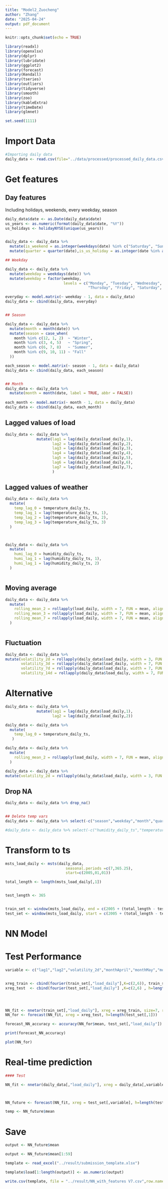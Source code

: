 ```yaml
---
title: "Model2_Zuocheng"
author: "Zhang"
date: "2025-04-24"
output: pdf_document
---
```


```r
knitr::opts_chunk$set(echo = TRUE)
```


```r
library(readxl)
library(openxlsx)
library(dplyr)
library(lubridate)
library(ggplot2)
library(forecast)  
library(Kendall)
library(tseries)
library(outliers)
library(tidyverse)
library(smooth)
library(zoo)
library(kableExtra)
library(timeDate)
library(glmnet)

set.seed(1111)
```


# Import Data

```r

#Importing daily data
daily_data <- read.csv(file="../data/processed/processed_daily_data.csv", header=TRUE)


```



# Get features

## Day features

Including holidays, weekends, every weekday, season
```r
daily_data$date <- as.Date(daily_data$date)
us_years <- as.numeric(format(daily_data$date, "%Y"))
us_holidays <- holidayNYSE(unique(us_years))


daily_data <- daily_data %>%
  mutate(is_weekend = as.integer(weekdays(date) %in% c("Saturday", "Sunday"))) %>%
  mutate(quarter = quarter(date),is_us_holiday = as.integer(date %in% as.Date(us_holidays)))


```

```r
## Weekday

daily_data <- daily_data %>%
  mutate(weekday = weekdays(date)) %>%
  mutate(weekday = factor(weekday, 
                          levels = c("Monday", "Tuesday", "Wednesday", 
                                     "Thursday", "Friday", "Saturday", "Sunday"))) 

everyday <- model.matrix(~ weekday - 1, data = daily_data)
daily_data <- cbind(daily_data, everyday)


## Season

daily_data <- daily_data %>%
  mutate(month = month(date)) %>%
  mutate(season = case_when(
    month %in% c(12, 1, 2)  ~ "Winter",
    month %in% c(3, 4, 5)   ~ "Spring",
    month %in% c(6, 7, 8)   ~ "Summer",
    month %in% c(9, 10, 11) ~ "Fall"
  ))

each_season <- model.matrix(~ season - 1, data = daily_data)
daily_data <- cbind(daily_data, each_season)


## Month
daily_data <- daily_data %>%
  mutate(month = month(date, label = TRUE, abbr = FALSE))  
  
each_month <- model.matrix(~ month - 1, data = daily_data)
daily_data <- cbind(daily_data, each_month)

```


## Lagged values of load

```r

daily_data <- daily_data %>%
              mutate(lag1 = lag(daily_data$load_daily,1),
                     lag2 = lag(daily_data$load_daily,2),
                     lag3 = lag(daily_data$load_daily,3),
                     lag4 = lag(daily_data$load_daily,4),
                     lag5 = lag(daily_data$load_daily,5),
                     lag6 = lag(daily_data$load_daily,6),
                     lag7 = lag(daily_data$load_daily,7),
                     )  

```

## Lagged values of weather

```r

daily_data <- daily_data %>%
  mutate(
    temp_lag_0 = temperature_daily_ts,
    temp_lag_1 = lag(temperature_daily_ts, 1),
    temp_lag_2 = lag(temperature_daily_ts, 2),
    temp_lag_3 = lag(temperature_daily_ts, 3)
  )



daily_data <- daily_data %>%
  mutate(
    humi_lag_0 = humidity_daily_ts,
    humi_lag_1 = lag(humidity_daily_ts, 1),
    humi_lag_1 = lag(humidity_daily_ts, 2)
  )



```

## Moving average

```r

daily_data <- daily_data %>%
  mutate(
    rolling_mean_2 = rollapply(load_daily, width = 7, FUN = mean, align = "right", fill = NA),
    rolling_mean_3 = rollapply(load_daily, width = 7, FUN = mean, align = "right", fill = NA),
    rolling_mean_7 = rollapply(load_daily, width = 7, FUN = mean, align = "right", fill = NA),
  )



```


## Fluctuation

```r

daily_data <- daily_data %>%
mutate(volatility_2d = rollapply(daily_data$load_daily, width = 3, FUN = sd, align = "right", fill = NA),
       volatility_3d = rollapply(daily_data$load_daily, width = 7, FUN = sd, align = "right", fill = NA),
       volatility_7d = rollapply(daily_data$load_daily, width = 7, FUN = sd, align = "right", fill = NA),
       volatility_14d = rollapply(daily_data$load_daily, width = 7, FUN = sd, align = "right", fill = NA))  


```

# Alternative

```r

daily_data <- daily_data %>%
              mutate(lag1 = lag(daily_data$load_daily,1),
                     lag2 = lag(daily_data$load_daily,2))

daily_data <- daily_data %>%
  mutate(
    temp_lag_0 = temperature_daily_ts,
   )                     

daily_data <- daily_data %>%
  mutate(
    rolling_mean_2 = rollapply(load_daily, width = 7, FUN = mean, align = "right", fill = NA)
  )

daily_data <- daily_data %>%
mutate(volatility_2d = rollapply(daily_data$load_daily, width = 3, FUN = sd, align = "right", fill = NA)) 

```



## Drop NA

```r

daily_data <- daily_data %>% drop_na()


## Delete temp vars
daily_data <- daily_data %>% select(-c("season","weekday","month","quarter","humidity_daily_ts","temperature_daily_ts"))

#daily_data <- daily_data %>% select(-c("humidity_daily_ts","temperature_daily_ts"))

```

# Transform to ts

```r

msts_load_daily <- msts(daily_data, 
                           seasonal.periods =c(7,365.25),
                           start=c(2005,01,01))

total_length <- length(msts_load_daily[,1])


test_length <- 365


train_set <- window(msts_load_daily, end = c(2005 + (total_length - test_length - 1)/365.25))
test_set <- window(msts_load_daily, start = c(2005 + (total_length - test_length)/365.25))


```

# NN Model

# Test Performance

```r

variable <- c("lag1","lag2","volatility_2d","monthApril","monthMay","monthOctober","monthJuly")


xreg_train <- cbind(fourier(train_set[,"load_daily"],K=c(2,6)), train_set[,variable])
xreg_test  <- cbind(fourier(test_set[,"load_daily"] ,K=c(2,6) , h=length(test_set[,"load_daily"])), test_set[,variable])




NN_fit <- nnetar(train_set[,"load_daily"], xreg = xreg_train, size=7, repeats = 40)
NN_for <- forecast(NN_fit, xreg = xreg_test, h=length(test_set[,1]))

forecast_NN_accuracy <- accuracy(NN_for$mean, test_set[,"load_daily"])

print(forecast_NN_accuracy)

plot(NN_for)

```

# Real-time prediction

```r

#### Test

NN_fit <- nnetar(daily_data[,"load_daily"], xreg = daily_data[,variable], size=7, repeats = 40)



NN_future <- forecast(NN_fit, xreg = test_set[,variable], h=length(test_set[,1]))

temp <- NN_future$mean

```





# Save

```r

output <- NN_future$mean

output <- NN_future$mean[1:59]

template <- read_excel("../result/submission_template.xlsx")

template$load[1:length(output)] <- as.numeric(output)

write.csv(template, file = "../result/NN_with_features V7.csv",row.names = FALSE)



```

